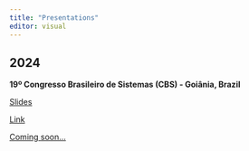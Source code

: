 ```yaml
---
title: "Presentations"
editor: visual
---
```


## 2024

::::::: slide-deck

**19º Congresso Brasileiro de Sistemas (CBS) - Goiânia, Brazil**

::: slides
[Slides](/presentations/2024/CBS-Brasil/abms.qmd)
:::

::: source
<a href="https://19cbs.inf.ufg.br/">Link</a>
:::

<!-- ::: reading
[The virus and socioeconomic inequality: An agent-based model to simulate and assess the impact of interventions to reduce the spread of COVID-19 in Rio de Janeiro, Brazil](https://ojs.brazilianjournals.com.br/ojs/index.php/BJHR/article/view/9209) -->


<!-- 
-   R4DS :: [Chp 2 - Introduction](https://r4ds.had.co.nz/explore-intro.html)
-   IMS :: [Sec 1.1 & 1.2 - Case study & Data basics](https://openintro-ims.netlify.app/data-hello.html)
-->

<!-- ::: -->

<!-- **Applying agent-based modelling (ABM) to evaluation - Professor Nigel Gilbert** -->

::: video
[Coming soon...]()
:::
:::::::